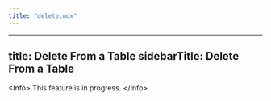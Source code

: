 ```yaml
---
title: "delete.mdx"
---
```


---
title: Delete From a Table
sidebarTitle: Delete From a Table
---

&lt;Info&gt;
This feature is in progress.
&lt;/Info&gt;
